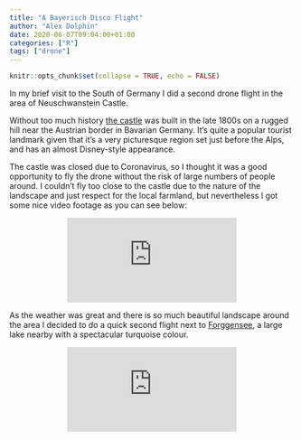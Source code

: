 ```yaml
---
title: "A Bayerisch Disco Flight"
author: "Alex Dolphin"
date: 2020-06-07T09:04:00+01:00
categories: ["R"]
tags: ["drone"]
---
```


```r
knitr::opts_chunk$set(collapse = TRUE, echo = FALSE)
```

In my brief visit to the South of Germany I did a second drone flight in the
area of Neuschwanstein Castle.

Without too much history
[the castle](https://goo.gl/maps/FHMN3t3zmZHh5DKq5)
was built in the late 1800s on a rugged
hill near the Austrian border in Bavarian Germany. It's quite a popular tourist
landmark given that it's a very picturesque region set just before the Alps,
and has an almost Disney-style appearance.

The castle was closed due to Coronavirus, so I thought it was a good opportunity
to fly the drone without the risk of large numbers of people around. I couldn't
fly too close to the castle due to the nature of the landscape and just respect
for the local farmland, but nevertheless I got some nice video footage as you
can see below:

<center>
<iframe src="https://www.youtube.com/embed/eu_p0xkGD0Y" frameborder="0" allow="accelerometer; autoplay; encrypted-media; gyroscope; picture-in-picture" allowfullscreen></iframe>

</center>

As the weather was great and there is so much beautiful landscape around the
area I decided to do a quick second flight next to
[Forggensee](https://goo.gl/maps/JpMtRL6u4KQnWCKu9),
a large lake nearby with a spectacular turquoise colour.

<center>
<iframe src="https://www.youtube.com/embed/IHSLgd4pz8I" frameborder="0" allow="accelerometer; autoplay; encrypted-media; gyroscope; picture-in-picture" allowfullscreen></iframe>

</center>